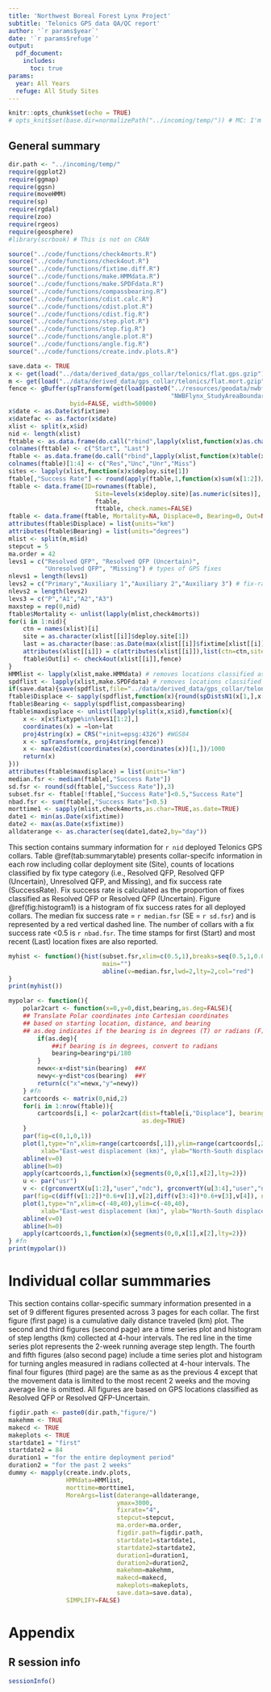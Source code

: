 ```yaml
---
title: 'Northwest Boreal Forest Lynx Project'
subtitle: 'Telonics GPS data QA/QC report'
author: '`r params$year`'
date: '`r params$refuge`'
output: 
  pdf_document:
    includes:
      toc: true
params:
  year: All Years
  refuge: All Study Sites
---
```


```r
knitr::opts_chunk$set(echo = TRUE)
# opts_knit$set(base.dir=normalizePath("../incoming/temp/")) # MC: I'm not sure why this is needed.
```

## General summary

```r
dir.path <- "../incoming/temp/"
require(ggplot2)
require(ggmap)
require(ggsn)
require(moveHMM)
require(sp)
require(rgdal)
require(zoo)
require(rgeos)
require(geosphere)
#library(scrbook) # This is not on CRAN

source("../code/functions/check4morts.R")
source("../code/functions/check4out.R")
source("../code/functions/fixtime.diff.R")
source("../code/functions/make.HMMdata.R")
source("../code/functions/make.SPDFdata.R")
source("../code/functions/compassbearing.R")
source("../code/functions/cdist.calc.R")
source("../code/functions/cdist.plot.R")
source("../code/functions/cdist.fig.R")
source("../code/functions/step.plot.R")
source("../code/functions/step.fig.R")
source("../code/functions/angle.plot.R")
source("../code/functions/angle.fig.R")
source("../code/functions/create.indv.plots.R")

save.data <- TRUE
x <- get(load("../data/derived_data/gps_collar/telonics/flat.gps.gzip"))
m <- get(load("../data/derived_data/gps_collar/telonics/flat.mort.gzip"))
fence <- gBuffer(spTransform(get(load(paste0("../resources/geodata/nwbf_lynx_study_area/",
                                             "NWBFlynx_StudyAreaBoundary.gzip"))),CRS("+init=epsg:3338")),
                 byid=FALSE, width=50000)
x$date <- as.Date(x$fixtime)
x$datefac <- as.factor(x$date)
xlist <- split(x,x$id)
nid <- length(xlist)
fttable <- as.data.frame(do.call("rbind",lapply(xlist,function(x)as.character(base::as.Date(range(x$fixtime))))))
colnames(fttable) <- c("Start", "Last")
ftable <- as.data.frame(do.call("rbind",lapply(xlist,function(x)table(x$fixtype))))
colnames(ftable)[1:4] <- c("Res","Unc","Unr","Miss")
sites <- lapply(xlist,function(x)x$deploy.site[1])
ftable[,"Success Rate"] <- round(apply(ftable,1,function(x)sum(x[1:2])/sum(x)),3)
ftable <- data.frame(ID=rownames(ftable),
                        Site=levels(x$deploy.site)[as.numeric(sites)],
                        ftable,
                        fttable, check.names=FALSE)
ftable <- data.frame(ftable, Mortality=NA, Displace=0, Bearing=0, Out=NA, check.names=FALSE)
attributes(ftable$Displace) = list(units="km")
attributes(ftable$Bearing) = list(units="degrees")
mlist <- split(m,m$id)
stepcut = 5
ma.order = 42
levs1 = c("Resolved QFP", "Resolved QFP (Uncertain)",
          "Unresolved QFP", "Missing") # types of GPS fixes
nlevs1 = length(levs1)
levs2 = c("Primary","Auxiliary 1","Auxiliary 2","Auxiliary 3") # fix-rate schedule names
nlevs2 = length(levs2)
levs3 = c("P","A1","A2","A3")
maxstep = rep(0,nid)
ftable$Mortality <- unlist(lapply(mlist,check4morts))
for(i in 1:nid){
    ctn = names(xlist)[i]
    site = as.character(xlist[[i]]$deploy.site[1])
    last = as.character(base::as.Date(max(xlist[[i]]$fixtime[xlist[[i]]$fixtype %in% levs1[1:2]])))
    attributes(xlist[[i]]) = c(attributes(xlist[[i]]),list(ctn=ctn,site=site,lastdate=last))
    ftable$Out[i] <- check4out(xlist[[i]],fence)
}
HMMlist <- lapply(xlist,make.HMMdata) # removes locations classified as "Missing" or "Unresolved QFP"
spdflist <- lapply(xlist,make.SPDFdata) # removes locations classified as "Missing" or "Unresolved QFP"
if(save.data){save(spdflist,file="../data/derived_data/gps_collar/telonics/spdfdata.gzip")}
ftable$Displace <- sapply(spdflist,function(x){round(spDistsN1(x[1,],x[nrow(x),],longlat=TRUE),3)})
ftable$Bearing <- sapply(spdflist,compassbearing)
ftable$maxdisplace <- unlist(lapply(split(x,x$id),function(x){
    x <- x[x$fixtype%in%levs1[1:2],]
    coordinates(x) = ~lon+lat
    proj4string(x) = CRS("+init=epsg:4326") #WGS84
    x <- spTransform(x, proj4string(fence))
    x <- max(e2dist(coordinates(x),coordinates(x))[1,])/1000
    return(x)
}))
attributes(ftable$maxdisplace) = list(units="km")
median.fsr <- median(ftable[,"Success Rate"])
sd.fsr <- round(sd(ftable[,"Success Rate"]),3)
subset.fsr <- ftable[!ftable[,"Success Rate"]<0.5,"Success Rate"]
nbad.fsr <- sum(ftable[,"Success Rate"]<0.5)
morttime1 <- sapply(mlist,check4morts,as.char=TRUE,as.date=TRUE)
date1 <- min(as.Date(x$fixtime))
date2 <- max(as.Date(x$fixtime))
alldaterange <- as.character(seq(date1,date2,by="day"))
```

This section contains summary information for `r nid` deployed Telonics GPS collars. Table \@ref(tab:summarytable) presents collar-specifc information in each row including collar deployment site (Site), counts of locations classified by fix type category (i.e., Resolved QFP, Resolved QFP (Uncertain), Unresolved QFP, and Missing), and fix success rate (SuccessRate). Fix success rate is calculated as the proportion of fixes classified as Resolved QFP or Resolved QFP (Uncertain). Figure \@ref(fig:histogram1) is a histogram of fix success rates for all deployed collars. The median fix success rate = `r median.fsr` (SE = `r sd.fsr`)  and is represented by a red vertical dashed line. The number of collars with a fix success rate <0.5 is `r nbad.fsr`. The time stamps for first (Start) and most recent (Last) location fixes are also reported.

\newpage

\begin{landscape}

\captionsetup{justification=justified, singlelinecheck=false}

```r
library(knitr)
library(xtable)

qaqc.table <- ftable[,which(!colnames(ftable)=="maxdisplace")]

summary.table <- xtable(qaqc.table, caption="Individual-specific counts of GPS locations binned by fix type category: Resolved QFP (Res), Resolved QFP-Uncertain (Unc), Unresolved QFP (Unr), and Missing (Miss). Success rate is the proportion of fixes classified as Resolved QFP or Resolved QFP (Uncertain). Study sites include Kanuti NWR (KAN), Koyukuk NWR (KOY), Tetlin NWR (TET), Wiseman-Gates of the Arctic NP (WIS), and Yukon Flats NWR (YKF). Individual IDs are Telonics CTN serial numbers. Time stamps for first and most recent location are listed under Start and Last. The Mortality column reports the first date that collar activity switched to mortality. Note that collars turned on and temporarily stored in a stationary location may record erroneous mortality events so further verification of mortalities is recommended. Displace is the net displacement (i.e., straight-line distance) for each individual measured in kilometers between the first and last QFP location. Bearing is the direction for each individual measured in degrees from the first to the last QFP location. A value of 'Yes' in the Out column indicates an individual that has remained 50 km beyond the Northwest Boreal Forest LCC boundary for the entire week prior to the last known location. A value of 'Unc' in the Out column indicates locations were collected during the prior week, but all were classified as Unresolved QFP, thus making determination of Out status uncertain.",label="summarytable")

align(summary.table) <- c(paste0("p{",c(0, 0.6, 0.35, 0.3, 0.3, 0.3, 0.3, 0.5,
                                        rep(0.8,3)),"in}"),rep("r",2),"p{0.35in}")
add.to.row <- list(pos = list(0), command = NULL)

command <- paste0("\\hline \n",
                  "\\endfirsthead \n",
                  "\\hline \n",
                  "ID & Site & Res & Unc & Unr & ",
                  "Miss & Success Rate & Start & Last & Mortality & Displace & Bearing & Out\\\\\n",
                  "\\hline \n",
                  "\\endhead \n",
                  "\\hline \n",
                  "\\multicolumn{",dim(qaqc.table)[2],"}{l}{\\footnotesize Continued on next page} \n",
                  "\\endfoot \n",
                  "\\endlastfoot \n")
add.to.row$command <- command

print(summary.table, 
      tabular.environment="longtable", 
      add.to.row=add.to.row, 
      floating.environment = "sidewaystable",
      floating=FALSE, 
      caption.placement="top", 
      include.rownames=FALSE, 
      hline.after=c(-1))
```

\end{landscape}

\clearpage

```r
myhist <- function(){hist(subset.fsr,xlim=c(0.5,1),breaks=seq(0.5,1,0.005),xlab="Fix success rate",
                          main="")
                          abline(v=median.fsr,lwd=2,lty=2,col="red")
}
print(myhist())
```

\clearpage

```r
mypolar <- function(){
    polar2cart <- function(x=0,y=0,dist,bearing,as.deg=FALSE){
    ## Translate Polar coordinates into Cartesian coordinates
    ## based on starting location, distance, and bearing
    ## as.deg indicates if the bearing is in degrees (T) or radians (F)
        if(as.deg){
            ##if bearing is in degrees, convert to radians
            bearing=bearing*pi/180
        }
        newx<-x+dist*sin(bearing)  ##X
        newy<-y+dist*cos(bearing)  ##Y
        return(c("x"=newx,"y"=newy))
    } #fn
    cartcoords <- matrix(0,nid,2)
    for(i in 1:nrow(ftable)){
        cartcoords[i,] <- polar2cart(dist=ftable[i,"Displace"], bearing=ftable[i,"Bearing"],
                                     as.deg=TRUE)
    }
    par(fig=c(0,1,0,1))
    plot(1,type="n",xlim=range(cartcoords[,1]),ylim=range(cartcoords[,2]),
         xlab="East-west displacement (km)", ylab="North-South displacement (km)")
    abline(v=0)
    abline(h=0)
    apply(cartcoords,1,function(x){segments(0,0,x[1],x[2],lty=2)})
    u <- par("usr")
    v <- c(grconvertX(u[1:2],"user","ndc"), grconvertY(u[3:4],"user","ndc"))
    par(fig=c(diff(v[1:2])*0.6+v[1],v[2],diff(v[3:4])*0.6+v[3],v[4]), new=TRUE, mar=c(0,0,0,0))
    plot(1,type="n",xlim=c(-40,40),ylim=c(-40,40),
         xlab="East-west displacement (km)", ylab="North-South displacement (km)")
    abline(v=0)
    abline(h=0)
    apply(cartcoords,1,function(x){segments(0,0,x[1],x[2],lty=2)})
} #fn
print(mypolar())
```

\clearpage

# Individual collar summmaries

This section contains collar-specific summary information presented in a set of 9 different figures presented across 3 pages for each collar. The first figure (first page) is a cumulative daily distance traveled (km) plot. The second and third figures (second page) are a time series plot and histogram of step lengths (km) collected at 4-hour intervals. The red line in the time series plot represents the 2-week running average step length. The fourth and fifth figures (also second page) include a time series plot and histogram for turning angles measured in radians collected at 4-hour intervals. The final four figures (third page) are the same as as the previous 4 except that the movement data is limited to the most recent 2 weeks and the moving average line is omitted. All figures are based on GPS locations classified as Resolved QFP or Resolved QFP-Uncertain.

\clearpage

```r
figdir.path <- paste0(dir.path,"figure/")
makehmm <- TRUE
makecd <- TRUE
makeplots <- TRUE
startdate1 = "first"
startdate2 = 84
duration1 = "for the entire deployment period"
duration2 = "for the past 2 weeks"
dummy <- mapply(create.indv.plots,
                HMMdata=HMMlist,
                morttime=morttime1,
                MoreArgs=list(daterange=alldaterange,
                              ymax=3000,
                              fixrate="4",
                              stepcut=stepcut,
                              ma.order=ma.order,
                              figdir.path=figdir.path,
                              startdate1=startdate1,
                              startdate2=startdate2,
                              duration1=duration1,
                              duration2=duration2,
                              makehmm=makehmm,
                              makecd=makecd,
                              makeplots=makeplots,
                              save.data=save.data),
                SIMPLIFY=FALSE)
```

\clearpage

# Appendix

\clearpage

## R session info

```r
sessionInfo()
```

